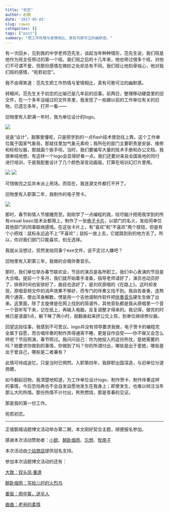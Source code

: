 ```yaml
---
title: "初恋"
author: 赵鹏
date: '2017-05-03'
slug: cawas
categories: []
tags: ["post"]
summary: "把工作热情与爱情相比，真有可歌可泣的幽默感。"
---
```


有一次回乡，见到我的中学老师范先生，谈起当年种种情形，范先生说，我们班是他作为班主任带过的第一个班。我们班之后的十几年来，他也带过很多个班，对他们不可谓不爱，但那份感情在微妙之处却总有不同。我们班让他刻骨铭心，他对我们班的感情，“宛若初恋”。

我不由得笑道：范先生把工作热情与爱情相比，真有可歌可泣的幽默感。

转眼间，范先生关于初恋的比喻已是几年前的旧事。前两日，整理移动硬盘里的旧文件，在一个多年没碰过的文件夹里，我发现了一些跟以前的工作单位有关的旧物，已遗忘多年，打开一看——

旧物里有入职满一年时，我为单位设计的logo。

![](../img/cawastech.jpg)

说是“设计”，我哪里懂呢，只是把学到的一点flash技术使劲往上靠。这个工作单位属于国家气象局，那就往里加气象元素呗；我所在的部门主要职责是安装、维修和标校仪器，那就画个扳手呗。当时，我们要编写大量的技术手册和办公文档，我很单纯地想，有这样一个logo会显得好看一点。我们还要对来自全国各地的同行进行培训，于是我配套设计了几个颜色渐变动画版，打算在培训幻灯片里用。

<img src="../img/cawastech1.gif" /> 
<img src="../img/cawastech2.gif" /> 
 
可惜做完之后并未派上用场。而现在，我连源文件都打不开了。

旧物里有入职第二年，我制作的电子贺卡。

![](../img/cawas_214.jpg)

那时，春节和情人节接踵而至。刚刚学了一点编程的我，绞尽脑汁把用我学到的所有visual basic技术全都用上，制作了一张[电子卡片](../download/bainian.exe)，以部门的名义，发给同单位其他部门的同事联络感情。在这张卡片上，有“喜欢”和“不喜欢”两个按钮，但是有个小把戏：鼠标永远追不上“不喜欢”；鼠标一放上去，它就跳到别的地方去了。所以，你对我们部门只能喜欢，别无选择。

我就从没想过，贸然发给同事个exe文件，说不定讨人嫌吧？

旧物里有入职第三年，我做的合唱伴奏音乐。

那时，我们单位举办春节联欢会，节目的演员是各所职工。我们中心表演的节目是大合唱。提前一个多月，我们就开始着手准备，指导老师请好了，演员也动员好了，排练时间也安排好了，曲目也选好了，是刘欢原唱的《在路上》。这时却发现，原唱音频文件的消声效果不够好，而专门的伴奏又找不到。我自告奋勇，连熬两个通宵，使出浑身解数，愣是用一个吉他谱制作软件把[伴奏音乐](../download/on_the_way.mid)硬生生做了出来。这里面，除了主旋律是在网上找到的简谱外，其他音轨都是我从原唱里一个音一个音听写下来，记在纸上，再输入电脑，反复调整才得来的。我记得，做完的时候已是凌晨5点，躺下眯了两小时，就翻身起来挤公交上班，到单位继续修仪器。

回望这段往事，我感到不可思议。logo并没有领导要求我做，电子贺卡的编程完全属于自愿，而合唱伴奏的制作弄得通宵不睡，更是自作自受——你不做又会怎么样呢？节目照演，春节照过。我问问自己：你为她投入的这份热忱，是她需要的吗？她要求你做到的事情，你做到了吗？你的所谓付出，哪些是出于爱她，哪些是出于爱自己，哪些是二者兼有？

此情可待成追忆，只是当时已惘然。入职第四年，我辞职出国深造，与旧单位分道扬镳。

如今翻起旧物，我清楚地知道，为工作单位设计logo、制作贺卡、制作伴奏这样的事情，今后恐怕再也不会自发自愿地发生在我身上；即使发生，也难以倾注当年那么大的热情。那份热情不计付出，熊熊燃烧，那是青春的见证。

那是我的第一份工作。

宛若初恋。


-------

正值鹅城话题博文活动举办第二期，本文刚好契合主题，顺便报名参加。

<p> 感谢本次活动赞助者：<a href="https://www.9doe.com" target="_blank">小懿</a>、<a href="http://cctv.com.im" target="_blank">醉卧烟雨</a>、<a href="https://chinr.net" target="_blank">忘想</a>、<a href="http://www.munanzi.com" target="_blank">牧南子</a>
</p>
<p>本次活动由<a href="http://storeweb.cn/">个站商店</a>提供冠名支持。</p>
<p>参加本次话题博文活动的还有：</p>
<p>
<a href="https://pewae.com/2017/04/phenix_on_hairpin_reunion.html" target="_blank">大致：钗头凤·重逢</a>
</p>
<p>
<a href="http://blog.cctv.com.im/2068.html" target="_blank">醉卧烟雨：写给儿时的火烈鸟</a>
</p>
<p>
<a href="https://www.mhcf.net/577.html" target="_blank">姜辰：雨中客，送伞人</a>
</p>
<p>
<a href="http://quluwei.com/archives/1476" target="_blank">曲曲：老爸的柔情</a>
</p>
